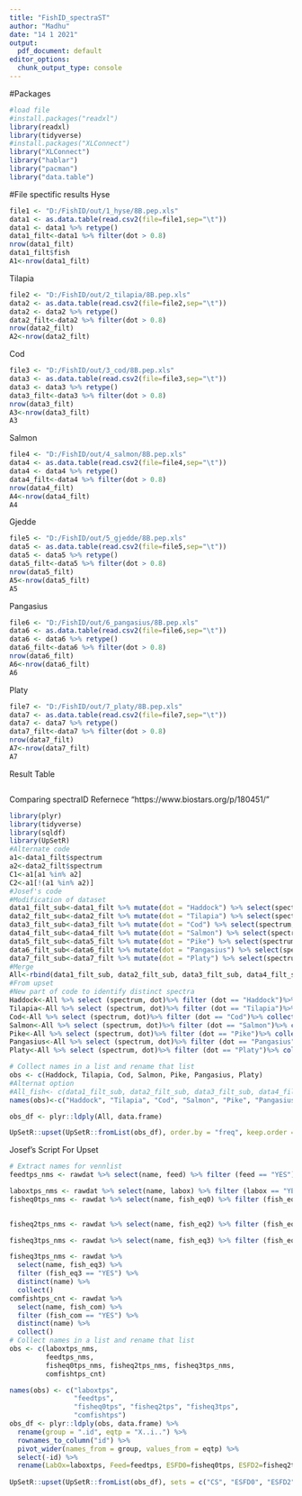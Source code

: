 ---
title: "FishID_spectraST"
author: "Madhu"
date: "14 1 2021"
output:
  pdf_document: default
editor_options: 
  chunk_output_type: console
---
#Packages
```{r}
#load file
#install.packages("readxl")
library(readxl)
library(tidyverse)
#install.packages("XLConnect")
library("XLConnect")
library("hablar")
library("pacman")
library("data.table")
```
#File spectific results
Hyse
```{r}
file1 <- "D:/FishID/out/1_hyse/8B.pep.xls"
data1 <- as.data.table(read.csv2(file=file1,sep="\t"))
data1 <- data1 %>% retype()
data1_filt<-data1 %>% filter(dot > 0.8)
nrow(data1_filt)
data1_filt$fish
A1<-nrow(data1_filt)
```
Tilapia
```{r}
file2 <- "D:/FishID/out/2_tilapia/8B.pep.xls"
data2 <- as.data.table(read.csv2(file=file2,sep="\t"))
data2 <- data2 %>% retype()
data2_filt<-data2 %>% filter(dot > 0.8)
nrow(data2_filt)
A2<-nrow(data2_filt)
```
Cod
```{r}
file3 <- "D:/FishID/out/3_cod/8B.pep.xls"
data3 <- as.data.table(read.csv2(file=file3,sep="\t"))
data3 <- data3 %>% retype()
data3_filt<-data3 %>% filter(dot > 0.8)
nrow(data3_filt)
A3<-nrow(data3_filt)
A3
```
Salmon
```{r}
file4 <- "D:/FishID/out/4_salmon/8B.pep.xls"
data4 <- as.data.table(read.csv2(file=file4,sep="\t"))
data4 <- data4 %>% retype()
data4_filt<-data4 %>% filter(dot > 0.8)
nrow(data4_filt)
A4<-nrow(data4_filt)
A4
```
Gjedde
```{r}
file5 <- "D:/FishID/out/5_gjedde/8B.pep.xls"
data5 <- as.data.table(read.csv2(file=file5,sep="\t"))
data5 <- data5 %>% retype()
data5_filt<-data5 %>% filter(dot > 0.8)
nrow(data5_filt)
A5<-nrow(data5_filt)
A5
```
Pangasius
```{r}
file6 <- "D:/FishID/out/6_pangasius/8B.pep.xls"
data6 <- as.data.table(read.csv2(file=file6,sep="\t"))
data6 <- data6 %>% retype()
data6_filt<-data6 %>% filter(dot > 0.8)
nrow(data6_filt)
A6<-nrow(data6_filt)
A6
```
Platy
```{r}
file7 <- "D:/FishID/out/7_platy/8B.pep.xls"
data7 <- as.data.table(read.csv2(file=file7,sep="\t"))
data7 <- data7 %>% retype()
data7_filt<-data7 %>% filter(dot > 0.8)
nrow(data7_filt)
A7<-nrow(data7_filt)
A7
```
Result Table
```{r}

```
Comparing spectraID
Refernece "https://www.biostars.org/p/180451/"
```{r}
library(plyr)
library(tidyverse)
library(sqldf)
library(UpSetR)
#Alternate code
a1<-data1_filt$spectrum
a2<-data2_filt$spectrum
C1<-a1[a1 %in% a2]
C2<-a1[!(a1 %in% a2)]
#Josef's code
#Modification of dataset
data1_filt_sub<-data1_filt %>% mutate(dot = "Haddock") %>% select(spectrum, dot)
data2_filt_sub<-data2_filt %>% mutate(dot = "Tilapia") %>% select(spectrum, dot)
data3_filt_sub<-data3_filt %>% mutate(dot = "Cod") %>% select(spectrum, dot)
data4_filt_sub<-data4_filt %>% mutate(dot = "Salmon") %>% select(spectrum, dot)
data5_filt_sub<-data5_filt %>% mutate(dot = "Pike") %>% select(spectrum, dot)
data6_filt_sub<-data6_filt %>% mutate(dot = "Pangasius") %>% select(spectrum, dot)
data7_filt_sub<-data7_filt %>% mutate(dot = "Platy") %>% select(spectrum, dot)
#Merge
All<-rbind(data1_filt_sub, data2_filt_sub, data3_filt_sub, data4_filt_sub, data5_filt_sub, data6_filt_sub, data7_filt_sub)
#From upset
#New part of code to identify distinct spectra
Haddock<-All %>% select (spectrum, dot)%>% filter (dot == "Haddock")%>% collect()
Tilapia<-All %>% select (spectrum, dot)%>% filter (dot == "Tilapia")%>% collect()
Cod<-All %>% select (spectrum, dot)%>% filter (dot == "Cod")%>% collect()
Salmon<-All %>% select (spectrum, dot)%>% filter (dot == "Salmon")%>% collect()
Pike<-All %>% select (spectrum, dot)%>% filter (dot == "Pike")%>% collect()
Pangasius<-All %>% select (spectrum, dot)%>% filter (dot == "Pangasius")%>% collect()
Platy<-All %>% select (spectrum, dot)%>% filter (dot == "Platy")%>% collect()

# Collect names in a list and rename that list 
obs <- c(Haddock, Tilapia, Cod, Salmon, Pike, Pangasius, Platy)
#Alternat option
#All_fish<- c(data1_filt_sub, data2_filt_sub, data3_filt_sub, data4_filt_sub, data5_filt_sub, data6_filt_sub, data7_filt_sub)
names(obs)<-c("Haddock", "Tilapia", "Cod", "Salmon", "Pike", "Pangasius", "Platy")

obs_df <- plyr::ldply(All, data.frame)

UpSetR::upset(UpSetR::fromList(obs_df), order.by = "freq", keep.order = TRUE)
```
Josef's Script 
For Upset 
```{r}
# Extract names for vennlist
feedtps_nms <- rawdat %>% select(name, feed) %>% filter (feed == "YES") %>% distinct(name) %>% collect()

laboxtps_nms <- rawdat %>% select(name, labox) %>% filter (labox == "YES") %>% distinct(name) %>% collect()
fisheq0tps_nms <- rawdat %>% select(name, fish_eq0) %>% filter (fish_eq0 == "YES") %>% distinct(name) %>% collect()

 
fisheq2tps_nms <- rawdat %>% select(name, fish_eq2) %>% filter (fish_eq2 == "YES") %>% distinct(name) %>% collect()

fisheq3tps_nms <- rawdat %>% select(name, fish_eq3) %>% filter (fish_eq3 == "YES") %>% distinct(name) %>% collect()

fisheq3tps_nms <- rawdat %>% 
  select(name, fish_eq3) %>% 
  filter (fish_eq3 == "YES") %>% 
  distinct(name) %>% 
  collect()
comfishtps_cnt <- rawdat %>% 
  select(name, fish_com) %>% 
  filter (fish_com == "YES") %>% 
  distinct(name) %>% 
  collect()
# Collect names in a list and rename that list 
obs <- c(laboxtps_nms, 
         feedtps_nms, 
         fisheq0tps_nms, fisheq2tps_nms, fisheq3tps_nms, 
         comfishtps_cnt)

names(obs) <- c("laboxtps", 
                "feedtps", 
                "fisheq0tps", "fisheq2tps", "fisheq3tps",
                "comfishtps")
obs_df <- plyr::ldply(obs, data.frame) %>% 
  rename(group = ".id", eqtp = "X..i..") %>% 
  rownames_to_column("id") %>% 
  pivot_wider(names_from = group, values_from = eqtp) %>% 
  select(-id) %>% 
  rename(LabOx=laboxtps, Feed=feedtps, ESFD0=fisheq0tps, ESFD2=fisheq2tps, ESFD3=fisheq3tps, CS=comfishtps)
  
UpSetR::upset(UpSetR::fromList(obs_df), sets = c("CS", "ESFD0", "ESFD2", "ESFD3", "Feed", "LabOx"), order.by = "freq", keep.order = TRUE, nsets = 6)
```















